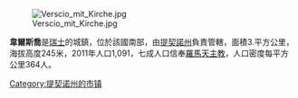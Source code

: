[[Image:Verscio_mit_Kirche.jpg|right]]

'''韋爾斯喬'''是[[瑞士|瑞士]]的城鎮，位於該國南部，由[[提契諾州|提契諾州]]負責管轄，面積3.平方公里，海拔高度245米，2011年人口1,091，七成人口信奉[[羅馬天主教|羅馬天主教]]，人口密度每平方公里364人。

{{Authority control}}
{{Switzerland-geo-stub}}
[[Category:提契诺州的市镇|Category:提契诺州的市镇]]